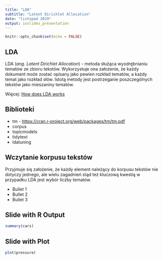 ```yaml
---
title: "LDA"
subtitle: "Latent Dirichlet Allocation"
date: "listopad 2019"
output: ioslides_presentation
---
```


```r
knitr::opts_chunk$set(echo = FALSE)
```

## LDA

LDA (*ang. Latent Dirichlet Allocation*) - metoda służąca wyodrębnianiu tematów ze
zbioru tekstów. 
Wykorzystuje ona założenie, że każdy dokument może zostać opisany jako
pewien rozkład tematów, a każdy temat jako rozkład słów. Istotą metody jest postrzeganie poszczególnych tekstów jako mieszaniny tematów.

Więcej: [How does LDA works](https://medium.com/@lettier/how-does-lda-work-ill-explain-using-emoji-108abf40fa7d)

## Biblioteki

- tm - <https://cran.r-project.org/web/packages/tm/tm.pdf>
- corpus
- topicmodels
- tidytext
- ldatuning

## Wczytanie korpusu tekstów

Przyjmuje się założenie, że
każdy element należący do korpusu tekstów nie dotyczy jednego, ale wielu zagadnień stąd
też kluczową kwestią w przypadku LDA jest wybór liczby tematów.

- Bullet 1
- Bullet 2
- Bullet 3

## Slide with R Output

```r
summary(cars)
```

## Slide with Plot

```r
plot(pressure)
```

